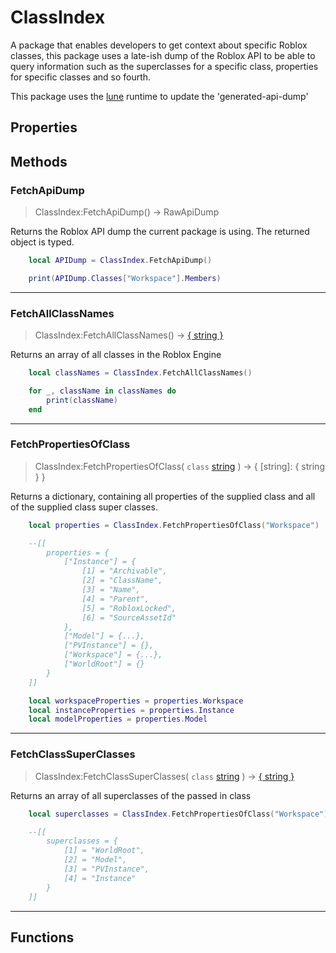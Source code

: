 
# ClassIndex
A package that enables developers to get context about specific Roblox classes, this package uses a late-ish dump of the Roblox API
	to be able to query information such as the superclasses for a specific class, properties for specific classes and so fourth.

This package uses the [lune](https://lune-org.github.io/docs) runtime to update the 'generated-api-dump'

## Properties
## Methods
### FetchApiDump

> ClassIndex:FetchApiDump() ->  RawApiDump 

Returns the Roblox API dump the current package is using. The returned object is typed.

```lua
	local APIDump = ClassIndex.FetchApiDump()

	print(APIDump.Classes["Workspace"].Members)
```

---
### FetchAllClassNames

> ClassIndex:FetchAllClassNames() ->  [\{ string }](https://create.roblox.com/docs/en-us/luau/strings) 

Returns an array of all classes in the Roblox Engine

```lua
	local classNames = ClassIndex.FetchAllClassNames()

	for _, className in classNames do
		print(className)
	end
```

---
### FetchPropertiesOfClass

> ClassIndex:FetchPropertiesOfClass( `class` [string](https://create.roblox.com/docs/en-us/luau/strings) ) ->  \{ [string]: \{ string } } 

Returns a dictionary, containing all properties of the supplied class and all of the supplied class super classes.

```lua
	local properties = ClassIndex.FetchPropertiesOfClass("Workspace")

	--[[
		properties = {
			["Instance"] = {
				[1] = "Archivable",
				[2] = "ClassName",
				[3] = "Name",
				[4] = "Parent",
				[5] = "RobloxLocked",
				[6] = "SourceAssetId"
			},
			["Model"] = {...},
			["PVInstance"] = {},
			["Workspace"] = {...},
			["WorldRoot"] = {}
		}
	]]

	local workspaceProperties = properties.Workspace
	local instanceProperties = properties.Instance
	local modelProperties = properties.Model
```

---
### FetchClassSuperClasses

> ClassIndex:FetchClassSuperClasses( `class` [string](https://create.roblox.com/docs/en-us/luau/strings) ) ->  [\{ string }](https://create.roblox.com/docs/en-us/luau/strings) 

Returns an array of all superclasses of the passed in class

```lua
	local superclasses = ClassIndex.FetchPropertiesOfClass("Workspace")

	--[[
		superclasses = {
			[1] = "WorldRoot",
			[2] = "Model",
			[3] = "PVInstance",
			[4] = "Instance"
		}
	]]
```

---
## Functions

